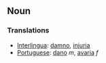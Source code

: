 ==Noun==
===Translations===
*[[Interlingua]]: [[damno]], [[injuria]]
*[[Portuguese]]: [[dano]] ''m'', [[avaria]] ''f''